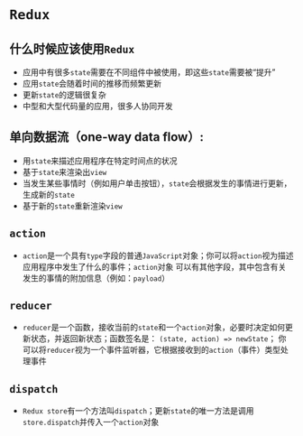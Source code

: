 # `Redux`

## 什么时候应该使用`Redux`

* 应用中有很多`state`需要在不同组件中被使用，即这些`state`需要被“提升”
* 应用`state`会随着时间的推移而频繁更新
* 更新`state`的逻辑很复杂
* 中型和大型代码量的应用，很多人协同开发

## 单向数据流（one-way data flow）:

* 用`state`来描述应用程序在特定时间点的状况
* 基于`state`来渲染出`view`
* 当发生某些事情时（例如用户单击按钮），`state`会根据发生的事情进行更新，生成新的`state`
* 基于新的`state`重新渲染`view`

## `action`

* `action`是一个具有`type`字段的普通`JavaScript`对象；你可以将`action`视为描述应用程序中发生了什么的事件；`action`对象
可以有其他字段，其中包含有关发生的事情的附加信息（例如：`payload`）

## `reducer`

* `reducer`是一个函数，接收当前的`state`和一个`action`对象，必要时决定如何更新状态，并返回新状态；函数签名是：
`(state, action) => newState`； 你可以将`reducer`视为一个事件监听器，它根据接收到的`action`（事件）类型处理事件

## `dispatch`

* `Redux store`有一个方法叫`dispatch`；更新`state`的唯一方法是调用`store.dispatch`并传入一个`action`对象


